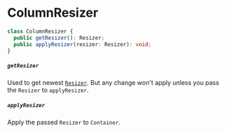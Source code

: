 # ColumnResizer

```typescript
class ColumnResizer {
  public getResizer(): Resizer;
  public applyResizer(resizer: Resizer): void;
}
```

##### `getResizer`

Used to get newest [`Resizer`](#customize-resize-behavior). But any change won't apply unless you pass the `Resizer` to `applyResizer`.

##### `applyResizer`

Apply the passed `Resizer` to `Container`.
